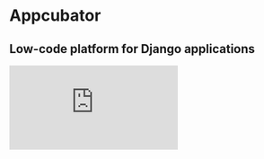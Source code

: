 # **Appcubator**

## Low-code platform for Django applications

<iframe
  className="w-full h-64 lg:h-96"
  width={"100%"}
  src="https://www.youtube-nocookie.com/embed/hZTx0vXUo34?controls=0"
  frameBorder="0"
  allow="accelerometer; autoplay; clipboard-write; encrypted-media; gyroscope; picture-in-picture;"
  allowFullScreen
/>

Appcubator is the easiest way to prototype. Its goal is to allow non-technical
founders to create and deploy working MVPs using a simple drag-n-drop interface.
Unlike other no-code / low-code solutions at the time, we allowed users to
export fully readable code and continue developing their apps with their own
developers.

In 2012, I was invited by my friends Karan Sikka and Ilter Canberk to join their
startup as a founding engineer. Appcubator had just participated in the
[YC W13](https://www.ycdb.co/company/appcubator) batch and was one of the
earliest low-code solutions to hit the market. My job was to develop the plugin
editor our team used to create and integrate functionality into applications.
This allowed our users to quickly extend their app with 3rd party integrations
and standard recipes.

After a magnificent journey, our team decided to phase out operations and
[open-source our code](https://github.com/appcubator/appbuild) in 2014. Working
on Appcubator was one of the most formative experiences of my career. With
Appcubator, I learned how to work with clients, ship on tight deadlines, and
make the difficult tradeoffs between cost, speed, and quality critical in a
business environment.
